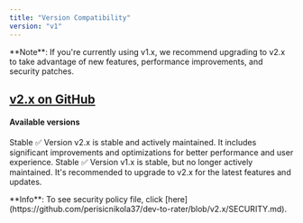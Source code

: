 ```yaml
---
title: "Version Compatibility"
version: "v1"
---
```


<Note>
  **Note**: If you're currently using v1.x, we recommend upgrading to v2.x to
  take advantage of new features, performance improvements, and security
  patches.
</Note>

## [v2.x on GitHub](https://github.com/perisicnikola37/dev-to-rater/releases/tag/v2.0.0)

>

#### Available versions

>

<Expandable title="v2.x">
  <ResponseField name="Status">Stable ✅</ResponseField>
  Version v2.x is stable and actively maintained. It includes significant improvements
  and optimizations for better performance and user experience.
</Expandable> <Expandable title="v1.x">
  <ResponseField name="Status">Stable ✅</ResponseField>
  Version v1.x is stable, but no longer actively maintained. It's recommended to
  upgrade to v2.x for the latest features and updates.
</Expandable>

>

<Info>
  **Info**: To see security policy file, click
  [here](https://github.com/perisicnikola37/dev-to-rater/blob/v2.x/SECURITY.md).
</Info>
